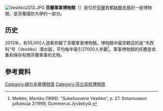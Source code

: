 [[File:Vesikko2013.JPG|thumb]]
'''芬蘭軍事博物館'''（{{lang-fi|Sotamuseo}}）是位於[[芬蘭|芬蘭]]首都[[赫爾辛基|赫爾辛基]]的一座博物館，是芬蘭國防大學的一部分。

== 历史 ==
2012年，有55,000人遊客參觀了芬蘭軍事博物館。博物館中最受歡迎的是“韦西科”号（Vesikko）潛水艇，平均每年吸引27000人參觀<ref>Melkko, Markku (1999). "Sukellusvene Vesikko", p. 27. Sotamuseon julkaisuja 2/1999, Gummerus Jyväskylä.</ref>。軍事博物館的任務是收集和保存有關芬蘭軍事的文物。

==參考資料==
{{Reflist}}
{{Commons category|Military Museum of Finland}}

{{赫尔辛基城市景观}}

[[Category:赫尔辛基博物馆|Category:赫尔辛基博物馆]]
[[Category:芬兰高校博物馆|Category:芬兰高校博物馆]]